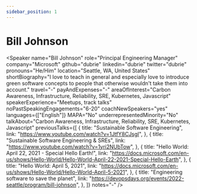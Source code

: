 ```yaml
---
sidebar_position: 1
---
```



# Bill Johnson

<Speaker
  name="Bill Johnson"
  role="Principal Engineering Manager"
  company="Microsoft"
  github="dubrie"
  linkedin="dubrie"
  twitter="dubrie"
  pronouns="He/Him"
  location="Seattle, WA, United States"
  shortBiography="I love to teach in general and especially love to introduce green software concepts to people that otherwise wouldn't take them into account."
  travel="-"
  payAndExpenses="-"
  areaOfInterest="Carbon Awareness, Infrastructure, Reliability, SRE, Kubernetes, Javascript"
  speakerExperience="Meetups, track talks"
  noPastSpeakingEngagements="6-20"
  coachNewSpeakers="yes"
  languages={["English"]}
  MAPA="No"
  underrepresentedMinority="No"
  talkAbout="Carbon Awareness, Infrastructure, Reliability, SRE, Kubernetes, Javascript"
  previousTalks={[
    {
      title: "Sustainable Software Engineering",
      link: "https://www.youtube.com/watch?v=1JtfY8CJsgI",
    },
    {
      title: "Sustainable Software Engineering & SREs",
      link: "https://www.youtube.com/watch?v=1yri2NUbTow",
    },
    {
      title: "Hello World: April 22, 2021 - Special Hello Earth!",
      link: "https://docs.microsoft.com/en-us/shows/Hello-World/Hello-World-April-22-2021-Special-Hello-Earth",
    },
    {
      title: "Hello World: April 5, 2021",
      link: "https://docs.microsoft.com/en-us/shows/Hello-World/Hello-World-April-5-2021",
    },
    {
      title: "Engineering software to save the planet",
      link: "https://devopsdays.org/events/2022-seattle/program/bill-johnson",
    },
  ]}
  notes="-"
/>
